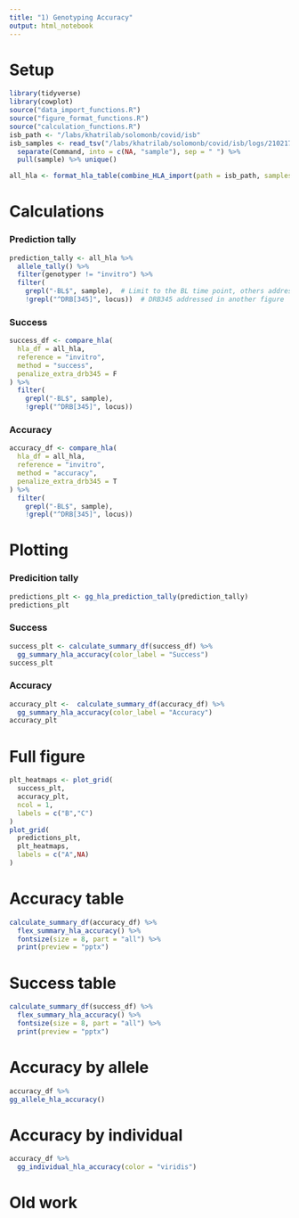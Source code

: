 ```yaml
---
title: "1) Genotyping Accuracy"
output: html_notebook
---
```


# Setup 
```r
library(tidyverse)
library(cowplot)
source("data_import_functions.R")
source("figure_format_functions.R")
source("calculation_functions.R")
isb_path <- "/labs/khatrilab/solomonb/covid/isb"
isb_samples <- read_tsv("/labs/khatrilab/solomonb/covid/isb/logs/210217_232725/parallel.log") %>% 
  separate(Command, into = c(NA, "sample"), sep = " ") %>% 
  pull(sample) %>% unique()
```

```r
all_hla <- format_hla_table(combine_HLA_import(path = isb_path, samples = isb_samples, expand_invitro = T))
```


# Calculations

### Prediction tally

```r
prediction_tally <- all_hla %>% 
  allele_tally() %>% 
  filter(genotyper != "invitro") %>% 
  filter(
    grepl("-BL$", sample),  # Limit to the BL time point, others addressed in another figure 
    !grepl("^DRB[345]", locus))  # DRB345 addressed in another figure
```


### Success
```r
success_df <- compare_hla(
  hla_df = all_hla, 
  reference = "invitro", 
  method = "success", 
  penalize_extra_drb345 = F
) %>% 
  filter(
    grepl("-BL$", sample),
    !grepl("^DRB[345]", locus))
```

### Accuracy

```r
accuracy_df <- compare_hla(
  hla_df = all_hla, 
  reference = "invitro", 
  method = "accuracy",
  penalize_extra_drb345 = T
) %>% 
  filter(
    grepl("-BL$", sample),
    !grepl("^DRB[345]", locus))
```

# Plotting

### Predicition tally

```r
predictions_plt <- gg_hla_prediction_tally(prediction_tally)
predictions_plt
```
### Success

```r
success_plt <- calculate_summary_df(success_df) %>% 
  gg_summary_hla_accuracy(color_label = "Success")
success_plt
```


### Accuracy

```r
accuracy_plt <-  calculate_summary_df(accuracy_df) %>% 
  gg_summary_hla_accuracy(color_label = "Accuracy")
accuracy_plt
```

# Full figure

```r
plt_heatmaps <- plot_grid(
  success_plt,
  accuracy_plt,
  ncol = 1,
  labels = c("B","C")
)
plot_grid(
  predictions_plt,
  plt_heatmaps,
  labels = c("A",NA)
)
```

# Accuracy table

```r
calculate_summary_df(accuracy_df) %>% 
  flex_summary_hla_accuracy() %>% 
  fontsize(size = 8, part = "all") %>% 
  print(preview = "pptx")
```

# Success table
```r
calculate_summary_df(success_df) %>% 
  flex_summary_hla_accuracy() %>% 
  fontsize(size = 8, part = "all") %>% 
  print(preview = "pptx")
```


# Accuracy by allele

```r
accuracy_df %>% 
gg_allele_hla_accuracy()
```

# Accuracy by individual

```r
accuracy_df %>% 
  gg_individual_hla_accuracy(color = "viridis")
```



# Old work

<!-- ### Updated accuracy with expanded HLA -->

<!-- ```{r, fig.height=8} -->
<!-- ### Every subject has molecular HLA typing, but may occur in the BL, AC, or CV timepoint -->
<!-- ### This expands the molecular HLA typing from the timepoint it occurs to all other time points  -->
<!-- ### This allows for scRNA genotyping from a given subject and timepoint to be assessed even if that -->
<!-- ### subjects molecular typing happened at a different time point. Since HLA is genetic, the molecular -->
<!-- ### typing should not change -->
<!-- original <- format_hla_table(combine_HLA_import(path = isb_path, samples = isb_samples, expand_invitro = F)) -->
<!-- expanded <- format_hla_table(combine_HLA_import(path = isb_path, samples = isb_samples, expand_invitro = T)) -->

<!-- original <- compare_hla(hla_df = original, reference = "invitro", exclude_missing = F, compare_function = "accuracy") -->
<!-- expanded <- compare_hla(hla_df = expanded, reference = "invitro", exclude_missing = F, compare_function = "accuracy") -->


<!-- original %>%  -->
<!--   filter(grepl("^[ABC]", locus)) %>%  -->
<!--   gg_accuracy() + -->
<!--   ggtitle("MHC1 loci accuracy", subtitle = "Original in vitro vs. sample pairing") -->
<!-- expanded %>%  -->
<!--   filter(grepl("BL$", sample)) %>%  -->
<!--   filter(grepl("^[ABC]", locus)) %>%  -->
<!--   gg_accuracy() + -->
<!--   ggtitle("MHC1 loci accuracy", subtitle = "Expanded HLA invitro vs. sample pairings. BL only") -->

<!-- ``` -->
